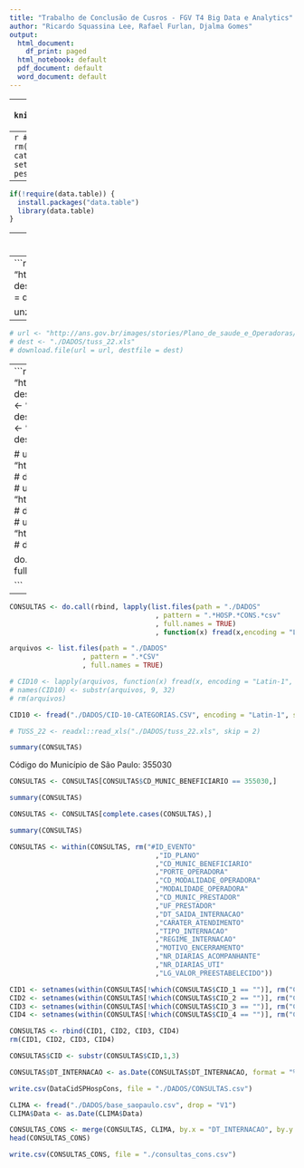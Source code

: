 ```yaml
---
title: "Trabalho de Conclusão de Cusros - FGV T4 Big Data e Analytics"
author: "Ricardo Squassina Lee, Rafael Furlan, Djalma Gomes"
output:
  html_document:
    df_print: paged
  html_notebook: default
  pdf_document: default
  word_document: default
---
```


---
```r
knitr::opts_chunk$set(echo = TRUE)
```


---
```r
#Iniciando o ambiente
rm(list = ls())
cat("\014") 
setwd("~/Tresors/zz-pessoal/FGV/git/TCC")
```

---
```r
if(!require(data.table)) {
  install.packages("data.table")
  library(data.table)
}
```

---
```r
if(!dir.exists("./DADOS_ZIP")){dir.create("./DADOS_ZIP")}
if(!dir.exists("./DADOS")){dir.create("./DADOS")}
```


---
```r
url <- "http://www.datasus.gov.br/cid10/V2008/downloads/CID10CSV.zip"
dest <- "./DADOS_ZIP/CID10CSV.zip"
download.file(url = url, destfile = dest)

unzip(dest, exdir = "./DADOS")
```

---
```r
# url <- "http://ans.gov.br/images/stories/Plano_de_saude_e_Operadoras/Area_do_consumidor/rol_tuss_rol_simplificado_rn305tuss_alterada_pela_rn_349_2014_ajustada_site_11-03-2015.xls"
# dest <- "./DADOS/tuss_22.xls"
# download.file(url = url, destfile = dest)
```


---
```r
url <- "http://ftp.dadosabertos.ans.gov.br/FTP/PDA/TISS/HOSPITALAR/2015/SP.zip"
dest <- "./DADOS_ZIP/SP-H-2015.zip"
download.file(url = url, destfile = dest)
url <- "http://ftp.dadosabertos.ans.gov.br/FTP/PDA/TISS/HOSPITALAR/2016/SP.zip"
dest <- "./DADOS_ZIP/SP-H-2016.zip"
download.file(url = url, destfile = dest)
url <- "http://ftp.dadosabertos.ans.gov.br/FTP/PDA/TISS/HOSPITALAR/2017/SP.zip"
dest <- "./DADOS_ZIP/SP-H-2017.zip"
download.file(url = url, destfile = dest)

# url <- "http://ftp.dadosabertos.ans.gov.br/FTP/PDA/TISS/AMBULATORIAL/2015/SP.zip"
# dest <- "./DADOS_ZIP/SP-A-2015.zip"
# download.file(url = url, destfile = dest)
# url <- "http://ftp.dadosabertos.ans.gov.br/FTP/PDA/TISS/AMBULATORIAL/2016/SP.zip"
# dest <- "./DADOS_ZIP/SP-A-2016.zip"
# download.file(url = url, destfile = dest)
# url <- "http://ftp.dadosabertos.ans.gov.br/FTP/PDA/TISS/AMBULATORIAL/2017/SP.zip"
# dest <- "./DADOS_ZIP/SP-A-2017.zip"
# download.file(url = url, destfile = dest)

do.call(rbind, lapply(list.files(path = "./DADOS_ZIP"
                                 , pattern = "SP.*zip"
                                 , full.names = TRUE
                                 )
                      , function(x) unzip(x, exdir = "./DADOS")))

```


---
```r
CONSULTAS <- do.call(rbind, lapply(list.files(path = "./DADOS"
                                    , pattern = ".*HOSP.*CONS.*csv"
                                    , full.names = TRUE)
                                    , function(x) fread(x,encoding = "Latin-1")))

arquivos <- list.files(path = "./DADOS"
                  , pattern = ".*CSV"
                  , full.names = TRUE)

# CID10 <- lapply(arquivos, function(x) fread(x, encoding = "Latin-1", sep = ";"))
# names(CID10) <- substr(arquivos, 9, 32)
# rm(arquivos)

CID10 <- fread("./DADOS/CID-10-CATEGORIAS.CSV", encoding = "Latin-1", sep = ";")

# TUSS_22 <- readxl::read_xls("./DADOS/tuss_22.xls", skip = 2)


```

```r
summary(CONSULTAS)
```

Código do Município de São Paulo: 355030
```r
CONSULTAS <- CONSULTAS[CONSULTAS$CD_MUNIC_BENEFICIARIO == 355030,]
```


```r
summary(CONSULTAS)
```

```r
CONSULTAS <- CONSULTAS[complete.cases(CONSULTAS),]
```

```r
summary(CONSULTAS)
```

```r
CONSULTAS <- within(CONSULTAS, rm("#ID_EVENTO"
                                    ,"ID_PLANO"
                                    ,"CD_MUNIC_BENEFICIARIO"
                                    ,"PORTE_OPERADORA"
                                    ,"CD_MODALIDADE_OPERADORA"
                                    ,"MODALIDADE_OPERADORA"
                                    ,"CD_MUNIC_PRESTADOR"
                                    ,"UF_PRESTADOR"
                                    ,"DT_SAIDA_INTERNACAO"
                                    ,"CARATER_ATENDIMENTO"
                                    ,"TIPO_INTERNACAO"
                                    ,"REGIME_INTERNACAO"
                                    ,"MOTIVO_ENCERRAMENTO" 
                                    ,"NR_DIARIAS_ACOMPANHANTE"
                                    ,"NR_DIARIAS_UTI"
                                    ,"LG_VALOR_PREESTABELECIDO"))

```



```r
CID1 <- setnames(within(CONSULTAS[!which(CONSULTAS$CID_1 == "")], rm("CID_2","CID_3","CID_4")),"CID_1", "CID") 
CID2 <- setnames(within(CONSULTAS[!which(CONSULTAS$CID_2 == "")], rm("CID_1","CID_3","CID_4")),"CID_2", "CID")
CID3 <- setnames(within(CONSULTAS[!which(CONSULTAS$CID_3 == "")], rm("CID_2","CID_1","CID_4")),"CID_3", "CID")
CID4 <- setnames(within(CONSULTAS[!which(CONSULTAS$CID_4 == "")], rm("CID_2","CID_3","CID_1")),"CID_4", "CID")

CONSULTAS <- rbind(CID1, CID2, CID3, CID4)
rm(CID1, CID2, CID3, CID4)

CONSULTAS$CID <- substr(CONSULTAS$CID,1,3)

CONSULTAS$DT_INTERNACAO <- as.Date(CONSULTAS$DT_INTERNACAO, format = "%d/%m/%Y")

write.csv(DataCidSPHospCons, file = "./DADOS/CONSULTAS.csv")
```

```r
CLIMA <- fread("./DADOS/base_saopaulo.csv", drop = "V1")
CLIMA$Data <- as.Date(CLIMA$Data)
```


```r
CONSULTAS_CONS <- merge(CONSULTAS, CLIMA, by.x = "DT_INTERNACAO", by.y = "Data")
head(CONSULTAS_CONS)

write.csv(CONSULTAS_CONS, file = "./consultas_cons.csv")
```
